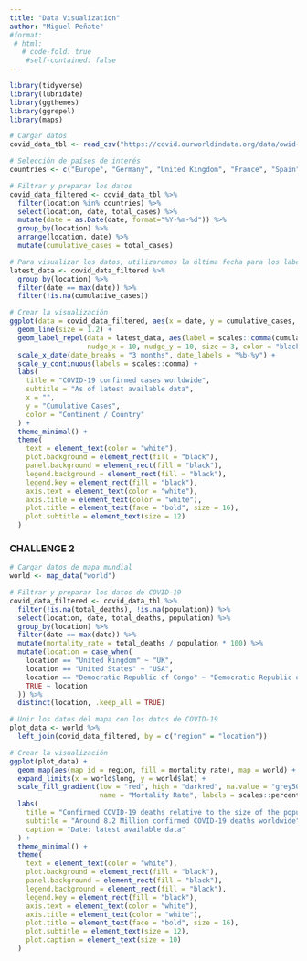 ```yaml
---
title: "Data Visualization"
author: "Miguel Peñate"
#format:
 # html:
   # code-fold: true
    #self-contained: false
---
```


```r
library(tidyverse)
library(lubridate)
library(ggthemes)
library(ggrepel)
library(maps)

# Cargar datos
covid_data_tbl <- read_csv("https://covid.ourworldindata.org/data/owid-covid-data.csv")

# Selección de países de interés
countries <- c("Europe", "Germany", "United Kingdom", "France", "Spain", "United States")

# Filtrar y preparar los datos
covid_data_filtered <- covid_data_tbl %>%
  filter(location %in% countries) %>%
  select(location, date, total_cases) %>%
  mutate(date = as.Date(date, format="%Y-%m-%d")) %>%
  group_by(location) %>%
  arrange(location, date) %>%
  mutate(cumulative_cases = total_cases)

# Para visualizar los datos, utilizaremos la última fecha para los labels
latest_data <- covid_data_filtered %>%
  group_by(location) %>%
  filter(date == max(date)) %>%
  filter(!is.na(cumulative_cases))

# Crear la visualización
ggplot(data = covid_data_filtered, aes(x = date, y = cumulative_cases, color = location)) +
  geom_line(size = 1.2) +
  geom_label_repel(data = latest_data, aes(label = scales::comma(cumulative_cases)), 
                   nudge_x = 10, nudge_y = 10, size = 3, color = "black", fill = "white") +
  scale_x_date(date_breaks = "3 months", date_labels = "%b-%y") +
  scale_y_continuous(labels = scales::comma) +
  labs(
    title = "COVID-19 confirmed cases worldwide",
    subtitle = "As of latest available data",
    x = "",
    y = "Cumulative Cases",
    color = "Continent / Country"
  ) +
  theme_minimal() +
  theme(
    text = element_text(color = "white"),
    plot.background = element_rect(fill = "black"),
    panel.background = element_rect(fill = "black"),
    legend.background = element_rect(fill = "black"),
    legend.key = element_rect(fill = "black"),
    axis.text = element_text(color = "white"),
    axis.title = element_text(color = "white"),
    plot.title = element_text(face = "bold", size = 16),
    plot.subtitle = element_text(size = 12)
  )
```


### CHALLENGE 2

```r
# Cargar datos de mapa mundial
world <- map_data("world")

# Filtrar y preparar los datos de COVID-19
covid_data_filtered <- covid_data_tbl %>%
  filter(!is.na(total_deaths), !is.na(population)) %>%
  select(location, date, total_deaths, population) %>%
  group_by(location) %>%
  filter(date == max(date)) %>%
  mutate(mortality_rate = total_deaths / population * 100) %>%
  mutate(location = case_when(
    location == "United Kingdom" ~ "UK",
    location == "United States" ~ "USA",
    location == "Democratic Republic of Congo" ~ "Democratic Republic of the Congo",
    TRUE ~ location
  )) %>%
  distinct(location, .keep_all = TRUE)

# Unir los datos del mapa con los datos de COVID-19
plot_data <- world %>%
  left_join(covid_data_filtered, by = c("region" = "location"))

# Crear la visualización
ggplot(plot_data) +
  geom_map(aes(map_id = region, fill = mortality_rate), map = world) +
  expand_limits(x = world$long, y = world$lat) +
  scale_fill_gradient(low = "red", high = "darkred", na.value = "grey50", 
                      name = "Mortality Rate", labels = scales::percent) +
  labs(
    title = "Confirmed COVID-19 deaths relative to the size of the population",
    subtitle = "Around 8.2 Million confirmed COVID-19 deaths worldwide",
    caption = "Date: latest available data"
  ) +
  theme_minimal() +
  theme(
    text = element_text(color = "white"),
    plot.background = element_rect(fill = "black"),
    panel.background = element_rect(fill = "black"),
    legend.background = element_rect(fill = "black"),
    legend.key = element_rect(fill = "black"),
    axis.text = element_text(color = "white"),
    axis.title = element_text(color = "white"),
    plot.title = element_text(face = "bold", size = 16),
    plot.subtitle = element_text(size = 12),
    plot.caption = element_text(size = 10)
  )
```